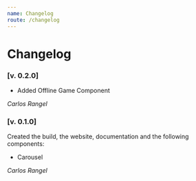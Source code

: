 ```yaml
---
name: Changelog
route: /changelog
---
```


# Changelog

### [v. 0.2.0]

- Added Offline Game Component

_Carlos Rangel_

### [v. 0.1.0]

Created the build, the website, documentation and the following components:

- Carousel

_Carlos Rangel_
